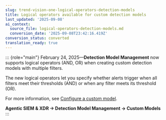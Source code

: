 ```yaml
---
slug: trend-vision-one-logical-operators-detection-models
title: Logical operators available for custom detection models
last_updated: '2025-09-08'
ai_context:
  source_file: logical-operators-detection-models.md
  conversion_date: '2025-09-08T23:42:16.419Z'
conversion_status: converted
translation_ready: true
---
```


::: {role="main"}
February 24, 2025—**Detection Model Management** now supports logical operators (AND, OR) when creating custom detection models with multiple filters.

The new logical operators let you specify whether alerts trigger when all filters meet their thresholds (AND) or when any filter meets its threshold (OR).

For more information, see [Configure a custom model](configuring-custom-model.mdx).

**Agentic SIEM & XDR → Detection Model Management → Custom Models**
:::
